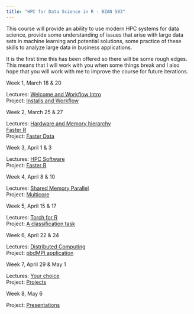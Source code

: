 ```yaml
---
title: "HPC for Data Science in R - BZAN 583"
---
```


This course will provide an ability to use modern HPC systems for data science, provide some understanding of issues that arise with large data sets in machine learning and potential solutions, some practice of these skills to analyze large data in business applications.

It is the first time this has been offered so there will be some rough edges. This means that I will work with you when some things break and I also hope that you will work with me to improve the course for future iterations.

```{=html}
<!-- FIX and uncomment, also rename index.mask_qmd back to index.qmd
Week 0, Before March 18

Prerequisites: [Before we Start: Prerequisites](materials/lectures/0-prerequisite)
-->
```
::: {layout="[1,2]"}
Week 1, March 18 & 20

Lectures: [Welcome and Workflow Intro](materials/lectures/1-welcome_workflow)\
Project: [Installs and Workflow](materials/projects/1-workflow) 
<!--
workflow practice starts with faster examples and timing.
compare lapply sum, coulumnSums(), and tidyverse sum of taxi data subset
downloading packages practice
-->

Week 2, March 25 & 27

Lectures: [Hardware and Memory hierarchy](materials/lectures/2-workflow)\
[Faster R](materials/lectures/2b-faster)\
Project: [Faster Data](materials/projects/2-faster) 
<!-- double down on faster with memory hierarchy examples -->

Week 3, April 1 & 3

Lectures: [HPC Software](materials/lectures/3-software)\
Project: [Faster R](materials/projects/3-library) 
<!-- start library parallel FlexiBLAS & OpenBLAS -->

Week 4, April 8 & 10

Lectures: [Shared Memory Parallel](materials/lectures/4-shared_mem)\
Project: [Multicore](materials/projects/4-mclapply) 
<!-- mclapply examples -->

Week 5, April 15 & 17

Lectures: [Torch for R](materials/lectures/5-nn_torch)\
Project: [A classification task](materials/projects/5-nn_torch) 
<!-- NN torch week? -->

Week 6, April 22 & 24

Lectures: [Distributed Computing](materials/lectures/6-distributed)\
Project: [pbdMPI application](materials/projects/6-mpi) 
<!-- simple distributed (mapreduce & spmd MPI) and projects -->

Week 7, April 29 & May 1

Lectures: [Your choice](materials/lectures/7-projects)\
Project: [Projects](materials/projects/7-projects) 
<!-- concentrate projects -->

Week 8, May 6

Project: [Presentations](materials/lectures/8-presentations)
:::

